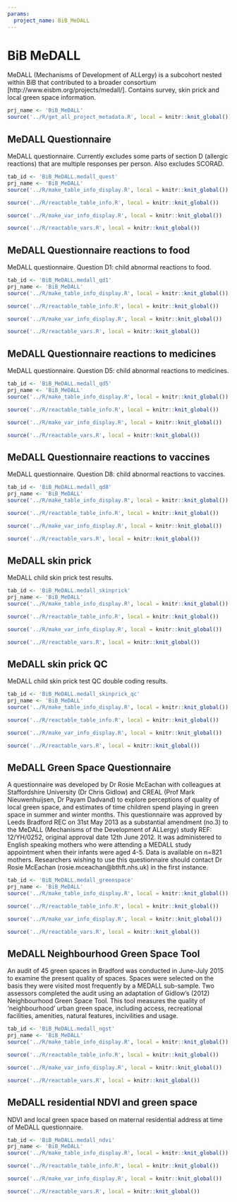 ```yaml
---
params:
  project_name: BiB_MeDALL
---
```






# BiB MeDALL


MeDALL (Mechanisms of Development of ALLergy) is a subcohort nested within BiB that contributed to a broader consortium [http://www.eisbm.org/projects/medall/]. Contains survey, skin prick and local green space information.



```r
prj_name <- 'BiB_MeDALL'
source('../R/get_all_project_metadata.R', local = knitr::knit_global())
```





## MeDALL Questionnaire


MeDALL questionnaire. Currently excludes some parts of section D (allergic reactions) that are multiple responses per person. Also excludes SCORAD.



```r
tab_id <- 'BiB_MeDALL.medall_quest'
prj_name <- 'BiB_MeDALL'
source('../R/make_table_info_display.R', local = knitr::knit_global())
```



```r
source('../R/reactable_table_info.R', local = knitr::knit_global())
```



```r
source('../R/make_var_info_display.R', local = knitr::knit_global())
```



```r
source('../R/reactable_vars.R', local = knitr::knit_global())
```





## MeDALL Questionnaire reactions to food


MeDALL questionnaire. Question D1: child abnormal reactions to food.



```r
tab_id <- 'BiB_MeDALL.medall_qd1'
prj_name <- 'BiB_MeDALL'
source('../R/make_table_info_display.R', local = knitr::knit_global())
```



```r
source('../R/reactable_table_info.R', local = knitr::knit_global())
```



```r
source('../R/make_var_info_display.R', local = knitr::knit_global())
```



```r
source('../R/reactable_vars.R', local = knitr::knit_global())
```





## MeDALL Questionnaire reactions to medicines


MeDALL questionnaire. Question D5: child abnormal reactions to medicines.



```r
tab_id <- 'BiB_MeDALL.medall_qd5'
prj_name <- 'BiB_MeDALL'
source('../R/make_table_info_display.R', local = knitr::knit_global())
```



```r
source('../R/reactable_table_info.R', local = knitr::knit_global())
```



```r
source('../R/make_var_info_display.R', local = knitr::knit_global())
```



```r
source('../R/reactable_vars.R', local = knitr::knit_global())
```





## MeDALL Questionnaire reactions to vaccines


MeDALL questionnaire. Question D8: child abnormal reactions to vaccines.



```r
tab_id <- 'BiB_MeDALL.medall_qd8'
prj_name <- 'BiB_MeDALL'
source('../R/make_table_info_display.R', local = knitr::knit_global())
```



```r
source('../R/reactable_table_info.R', local = knitr::knit_global())
```



```r
source('../R/make_var_info_display.R', local = knitr::knit_global())
```



```r
source('../R/reactable_vars.R', local = knitr::knit_global())
```





## MeDALL skin prick


MeDALL child skin prick test results.



```r
tab_id <- 'BiB_MeDALL.medall_skinprick'
prj_name <- 'BiB_MeDALL'
source('../R/make_table_info_display.R', local = knitr::knit_global())
```



```r
source('../R/reactable_table_info.R', local = knitr::knit_global())
```



```r
source('../R/make_var_info_display.R', local = knitr::knit_global())
```



```r
source('../R/reactable_vars.R', local = knitr::knit_global())
```





## MeDALL skin prick QC


MeDALL child skin prick test QC double coding results.



```r
tab_id <- 'BiB_MeDALL.medall_skinprick_qc'
prj_name <- 'BiB_MeDALL'
source('../R/make_table_info_display.R', local = knitr::knit_global())
```



```r
source('../R/reactable_table_info.R', local = knitr::knit_global())
```



```r
source('../R/make_var_info_display.R', local = knitr::knit_global())
```



```r
source('../R/reactable_vars.R', local = knitr::knit_global())
```





## MeDALL Green Space Questionnaire


A questionnaire was developed by Dr Rosie McEachan with colleagues at Staffordshire University (Dr Chris Gidlow) and CREAL (Prof Mark Nieuwenhuijsen, Dr Payam Dadvand) to explore perceptions of quality of local green space, and estimates of time children spend playing in green space in summer and winter months. This questionnaire was approved by Leeds Bradford REC on 31st May 2013 as a substantial amendment (no.3) to the MeDALL (Mechanisms of the Development of ALLergy) study REF: 12/YH/0252, original approval date 12th June 2012. It was administered to English speaking mothers who were attending a MEDALL study appointment when their infants were aged 4-5. Data is available on n=821 mothers. Researchers wishing to use this questionnaire should contact Dr Rosie McEachan (rosie.mceachan@bthft.nhs.uk) in the first instance.



```r
tab_id <- 'BiB_MeDALL.medall_greenspace'
prj_name <- 'BiB_MeDALL'
source('../R/make_table_info_display.R', local = knitr::knit_global())
```



```r
source('../R/reactable_table_info.R', local = knitr::knit_global())
```



```r
source('../R/make_var_info_display.R', local = knitr::knit_global())
```



```r
source('../R/reactable_vars.R', local = knitr::knit_global())
```





## MeDALL Neighbourhood Green Space Tool


An audit of 45 green spaces in Bradford was conducted in June-July 2015 to examine the present quality of spaces. Spaces were selected on the basis they were visited most frequently by a MEDALL sub-sample. Two assessors completed the audit using an adaptation of Gidlow's (2012) Neighbourhood Green Space Tool. This tool measures the quality of 'neighbourhood' urban green space, including access, recreational facilities, amenities, natural features, incivilities and usage.



```r
tab_id <- 'BiB_MeDALL.medall_ngst'
prj_name <- 'BiB_MeDALL'
source('../R/make_table_info_display.R', local = knitr::knit_global())
```



```r
source('../R/reactable_table_info.R', local = knitr::knit_global())
```



```r
source('../R/make_var_info_display.R', local = knitr::knit_global())
```



```r
source('../R/reactable_vars.R', local = knitr::knit_global())
```





## MeDALL residential NDVI and green space


NDVI and local green space based on maternal residential address at time of MeDALL questionnaire.



```r
tab_id <- 'BiB_MeDALL.medall_ndvi'
prj_name <- 'BiB_MeDALL'
source('../R/make_table_info_display.R', local = knitr::knit_global())
```



```r
source('../R/reactable_table_info.R', local = knitr::knit_global())
```



```r
source('../R/make_var_info_display.R', local = knitr::knit_global())
```



```r
source('../R/reactable_vars.R', local = knitr::knit_global())
```



